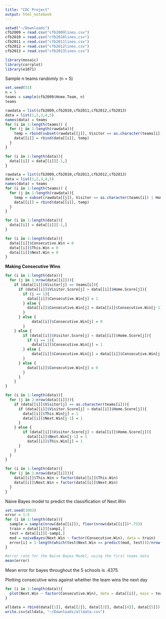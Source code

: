 ```yaml
---
title: "CDC Project"
output: html_notebook
---
```


```r
setwd("~/Downloads")
cfb2009 = read.csv("cfb2009lines.csv")
cfb2010 = read.csv("cfb2010lines.csv")
cfb2011 = read.csv("cfb2011lines.csv")
cfb2012 = read.csv("cfb2012lines.csv")
cfb2013 = read.csv("cfb2013lines.csv")
```

```r
library(mosaic)
library(corrplot)
library(e1071)
```

Sample n teams randomly (n = 5)
```r
set.seed(53)
n = 5
teams = sample(cfb2009$Home.Team, n)
teams
```

```r
rawdata = list(cfb2009,cfb2010,cfb2011,cfb2012,cfb2013)
data = list(1,2,3,4,5)
names(data) = teams
for (i in 1:length(teams)) {
  for (j in 1:length(rawdata)){
    temp = rbind(subset(rawdata[[j]], Visitor == as.character(teams[i])), subset(rawdata[[j]], Home.Team == as.character(teams[i])))
    data[[i]] = rbind(data[[i]], temp)
  }
}

for (i in 1:length(data)){
  data[[i]] = data[[i]][-1,]
}
```
```r
rawdata = list(cfb2009,cfb2010,cfb2011,cfb2012,cfb2013)
data = list(1,2,3,4,5)
names(data) = teams
for (i in 1:length(teams)) {
  for (j in 1:length(rawdata)){
    temp = subset(rawdata[[j]], Visitor == as.character(teams[i]) | Home.Team == as.character(teams[i]))
    data[[i]] = rbind(data[[i]], temp)
  }
}

for (i in 1:length(data)){
  data[[i]] = data[[i]][-1,]
}
```



```r
for (i in 1:length(data)){
  data[[i]]$Consecutive.Win = 0
  data[[i]]$This.Win = 0
  data[[i]]$Next.Win = 0
}

```

**Making Consecutive Wins**
```r
for (i in 1:length(data)){
  for (j in 1:nrow(data[[i]])){
    if (data[[i]]$Visitor[j] == teams[i]){
      if (data[[i]]$Visitor.Score[j] > data[[i]]$Home.Score[j]){
        if (j == 1){
          data[[i]]$Consecutive.Win[j] = 1
        } else {
          data[[i]]$Consecutive.Win[j] = data[[i]]$Consecutive.Win[j-1] + 1
        }
      } else {
            data[[i]]$Consecutive.Win[j] = 0
        } 
    } else {
        if (data[[i]]$Visitor.Score[j] < data[[i]]$Home.Score[j]){
          if (j == 1){
            data[[i]]$Consecutive.Win[j] = 1
        } else {
            data[[i]]$Consecutive.Win[j] = data[[i]]$Consecutive.Win[j-1] + 1
        }
      } else {
          data[[i]]$Consecutive.Win[j] = 0
        }
      }
    }
}
```


```r
for (i in 1:length(data)){
  for (j in 2:nrow(data[[i]])){
    if (data[[i]]$Visitor[j] == as.character(teams[i])){
      if (data[[i]]$Visitor.Score[j] > data[[i]]$Home.Score[j]){
        data[[i]]$This.Win[j] = 1
        data[[i]]$Next.Win[j-1] = 1
      }
    } else {
        if (data[[i]]$Visitor.Score[j] < data[[i]]$Home.Score[j]){
          data[[i]]$Next.Win[j-1] = 1
          data[[i]]$This.Win[j] = 1
      }
    }
  }
}

for (i in 1:length(data)){
  for (j in 1:nrow(data[[i]])){
    data[[i]]$This.Win = factor(data[[i]]$This.Win)
    data[[i]]$Next.Win = factor(data[[i]]$Next.Win)
  }
}
```

Naive Bayes model to predict the classification of Next.Win
```r
set.seed(1003)
error = 1:5
for (i in 1:length(data)){
  sample = sample(nrow(data[[i]]), floor(nrow(data[[i]])*.75))
  train = data[[i]][samp1,]
  test = data[[i]][-samp1,]
  mod = naiveBayes(Next.Win ~ factor(Consecutive.Win), data = train)
  error[i] = 1-length(which(test$Next.Win == predict(mod, test)))/nrow(test)
}

#error rate for the Naive Bayes Model, using the first teams data
mean(error)
```
Mean error for bayes throughout the 5 schools is .4375.

Plotting consecutive wins against whether the team wins the next day
```r
for (i in 1:length(data)){
  plot(Next.Win ~ factor(Consecutive.Win), data = data[[i]], main = teams[i], xlab = "Number of Consecutive Wins", ylab = "Probability of Winning Next Game")
}
```


```r
alldata = rbind(data[[1]], data[[2]], data[[3]], data[[4]], data[[5]])
write.csv(alldata, "~/Downloads/alldata.csv")
```


